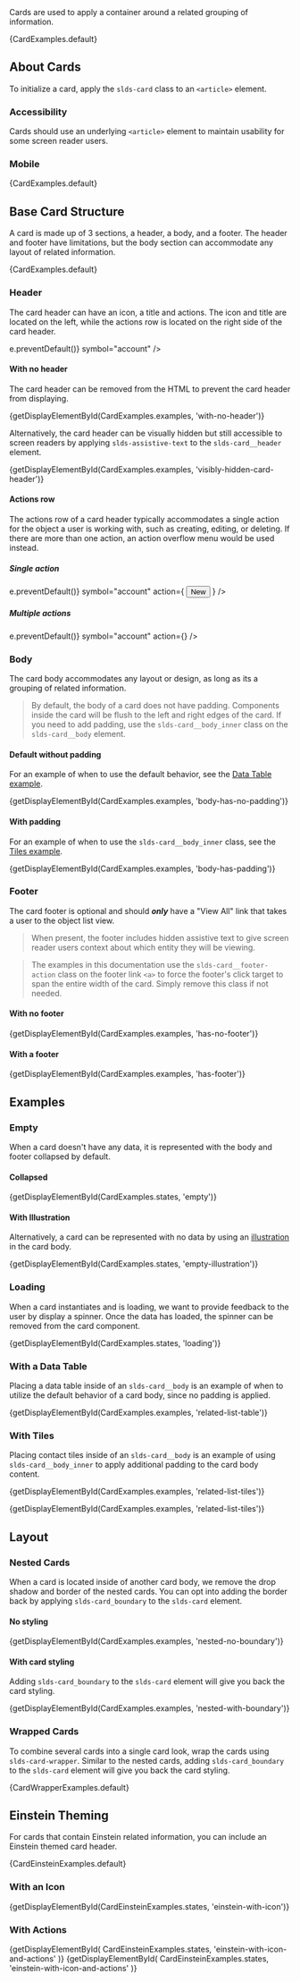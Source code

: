 
<div className="lead doc">
  Cards are used to apply a container around a related grouping of information.
</div>

<CodeView exampleOnly>{CardExamples.default}</CodeView>

## About Cards

To initialize a card, apply the `slds-card` class to an `<article>` element.

### Accessibility

Cards should use an underlying `<article>` element to maintain usability for some screen reader users.

### Mobile

<MobileBlurb patternSpecificText="cards will have bolded header title text, no top border, and no rounded corners" />

<CodeView frameOnly>
  {CardExamples.default}
</CodeView>

## Base Card Structure

A card is made up of 3 sections, a header, a body, and a footer. The header and footer have limitations, but the body section can accommodate any layout of related information.

<CodeView>{CardExamples.default}</CodeView>

### Header

The card header can have an icon, a title and actions. The icon and title are located on the left, while the actions row is located on the right side of the card header.

<Example title="Cards Header">
  <CodeView>
    <Card>
      <CardHeader
        title="Accounts"
        href="#"
        onClick={e => e.preventDefault()}
        symbol="account"
      />
    </Card>
  </CodeView>
</Example>

#### With no header

The card header can be removed from the HTML to prevent the card header from displaying.

<CodeView>
  {getDisplayElementById(CardExamples.examples, 'with-no-header')}
</CodeView>

Alternatively, the card header can be visually hidden but still accessible to screen readers by applying `slds-assistive-text` to the `slds-card__header` element.

<CodeView>
  {getDisplayElementById(CardExamples.examples, 'visibly-hidden-card-header')}
</CodeView>

#### Actions row

The actions row of a card header typically accommodates a single action for the object a user is working with, such as creating, editing, or deleting. If there are more than one action, an action overflow menu would be used instead.

##### Single action

<Example title="Cards Single Action">
  <CodeView>
    <Card>
      <CardHeader
        title="Accounts"
        href="#"
        onClick={e => e.preventDefault()}
        symbol="account"
        action={
          <button className="slds-button slds-button_neutral">New</button>
        }
      />
    </Card>
  </CodeView>
</Example>

##### Multiple actions

<Example title="Cards Multiple Actions">
  <CodeView demoStyles="height: 10rem;">
    <Card>
      <CardHeader
        title="Accounts"
        href="#"
        onClick={e => e.preventDefault()}
        symbol="account"
        action={<ActionOverflow position="right" />}
      />
    </Card>
  </CodeView>
</Example>

### Body

The card body accommodates any layout or design, as long as its a grouping of related information.

<Blockquote type="note" header="Styling Note">
  <p>
    By default, the body of a card does not have padding. Components inside the
    card will be flush to the left and right edges of the card. If you need to add
    padding, use the <code>slds-card__body_inner</code> class on
    the <code>slds-card__body</code> element.
  </p>
</Blockquote>

#### Default without padding

For an example of when to use the default behavior, see the [Data Table example](/components/cards/#With-a-Data-Table).

<CodeView>
  {getDisplayElementById(CardExamples.examples, 'body-has-no-padding')}
</CodeView>

#### With padding

For an example of when to use the `slds-card__body_inner` class, see the [Tiles example](/components/cards/#With-Tiles).

<CodeView>
  {getDisplayElementById(CardExamples.examples, 'body-has-padding')}
</CodeView>

### Footer

The card footer is optional and should _**only**_ have a "View All" link that takes a user to the object list view.

<Blockquote type="a11y" header="Accessibility Note">
  <p>
    When present, the footer includes hidden assistive text to give screen reader
    users context about which entity they will be viewing.
  </p>
</Blockquote>

<Blockquote type="note" header="Implementation Note">
  <p>
    The examples in this documentation use the <code>slds-card__footer-action</code> class on
    the footer link <code>&lt;a&gt;</code> to force the footer's click target to span the
    entire width of the card. Simply remove this class if not needed.
  </p>
</Blockquote>

#### With no footer

<CodeView>
  {getDisplayElementById(CardExamples.examples, 'has-no-footer')}
</CodeView>

#### With a footer

<CodeView>
  {getDisplayElementById(CardExamples.examples, 'has-footer')}
</CodeView>

## Examples

### Empty

When a card doesn't have any data, it is represented with the body and footer collapsed by default.

#### Collapsed

<CodeView>{getDisplayElementById(CardExamples.states, 'empty')}</CodeView>

#### With Illustration

Alternatively, a card can be represented with no data by using an [illustration](/components/illustration) in the card body.

<CodeView>
  {getDisplayElementById(CardExamples.states, 'empty-illustration')}
</CodeView>

### Loading

When a card instantiates and is loading, we want to provide feedback to the user by display a spinner. Once the data has loaded, the spinner can be removed from the card component.

<CodeView>{getDisplayElementById(CardExamples.states, 'loading')}</CodeView>

### With a Data Table

Placing a data table inside of an `slds-card__body` is an example of when to utilize the default behavior of a card body, since no padding is applied.

<CodeView>
  {getDisplayElementById(CardExamples.examples, 'related-list-table')}
</CodeView>

### With Tiles

Placing contact tiles inside of an `slds-card__body` is an example of using `slds-card__body_inner` to apply additional padding to the card body content.

<CodeView>
  {getDisplayElementById(CardExamples.examples, 'related-list-tiles')}
</CodeView>

<MobileNotice docsLink="#Mobile" header="Mobile context changes" elementName="cards with tiles" />

<CodeView frameOnly>{getDisplayElementById(CardExamples.examples, 'related-list-tiles')}</CodeView>

## Layout

### Nested Cards

When a card is located inside of another card body, we remove the drop shadow and border of the nested cards. You can opt into adding the border back by applying `slds-card_boundary` to the `slds-card` element.

#### No styling

<CodeView>
  {getDisplayElementById(CardExamples.examples, 'nested-no-boundary')}
</CodeView>

#### With card styling

Adding `slds-card_boundary` to the `slds-card` element will give you back the card styling.

<CodeView>
  {getDisplayElementById(CardExamples.examples, 'nested-with-boundary')}
</CodeView>

### Wrapped Cards

To combine several cards into a single card look, wrap the cards using `slds-card-wrapper`. Similar to the nested cards, adding `slds-card_boundary` to the `slds-card` element will give you back the card styling.

<CodeView>{CardWrapperExamples.default}</CodeView>

## Einstein Theming

For cards that contain Einstein related information, you can include an Einstein themed card header.

<CodeView>{CardEinsteinExamples.default}</CodeView>

### With an Icon

<CodeView>
  {getDisplayElementById(CardEinsteinExamples.states, 'einstein-with-icon')}
</CodeView>

### With Actions

<CodeView>
  {getDisplayElementById(
    CardEinsteinExamples.states,
    'einstein-with-icon-and-actions'
  )}
</CodeView>

<MobileNotice docsLink="#Mobile" header="Mobile context changes" elementName="cards with Einstein theming and actions" />

<CodeView frameOnly>
  {getDisplayElementById(
    CardEinsteinExamples.states,
    'einstein-with-icon-and-actions'
  )}
</CodeView>
